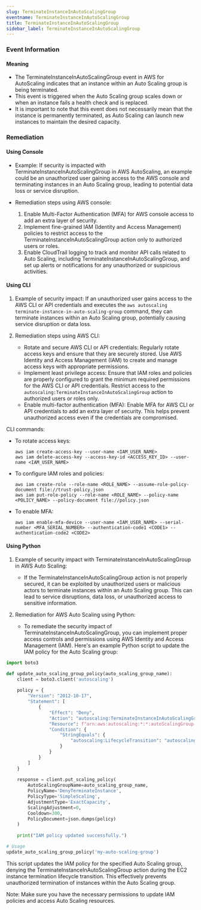 ```yaml
--- 
slug: TerminateInstanceInAutoScalingGroup
eventname: TerminateInstanceInAutoScalingGroup
title: TerminateInstanceInAutoScalingGroup
sidebar_label: TerminateInstanceInAutoScalingGroup
---
```

                       
### Event Information

#### Meaning

- The TerminateInstanceInAutoScalingGroup event in AWS for AutoScaling indicates that an instance within an Auto Scaling group is being terminated.
- This event is triggered when the Auto Scaling group scales down or when an instance fails a health check and is replaced.
- It is important to note that this event does not necessarily mean that the instance is permanently terminated, as Auto Scaling can launch new instances to maintain the desired capacity.

### Remediation

#### Using Console

- Example: If security is impacted with TerminateInstanceInAutoScalingGroup in AWS AutoScaling, an example could be an unauthorized user gaining access to the AWS console and terminating instances in an Auto Scaling group, leading to potential data loss or service disruption.

- Remediation steps using AWS console:
  1. Enable Multi-Factor Authentication (MFA) for AWS console access to add an extra layer of security.
  2. Implement fine-grained IAM (Identity and Access Management) policies to restrict access to the TerminateInstanceInAutoScalingGroup action only to authorized users or roles.
  3. Enable CloudTrail logging to track and monitor API calls related to Auto Scaling, including TerminateInstanceInAutoScalingGroup, and set up alerts or notifications for any unauthorized or suspicious activities.

#### Using CLI

1. Example of security impact: If an unauthorized user gains access to the AWS CLI or API credentials and executes the `aws autoscaling terminate-instance-in-auto-scaling-group` command, they can terminate instances within an Auto Scaling group, potentially causing service disruption or data loss.

2. Remediation steps using AWS CLI:
   - Rotate and secure AWS CLI or API credentials: Regularly rotate access keys and ensure that they are securely stored. Use AWS Identity and Access Management (IAM) to create and manage access keys with appropriate permissions.
   - Implement least privilege access: Ensure that IAM roles and policies are properly configured to grant the minimum required permissions for the AWS CLI or API credentials. Restrict access to the `autoscaling:TerminateInstanceInAutoScalingGroup` action to authorized users or roles only.
   - Enable multi-factor authentication (MFA): Enable MFA for AWS CLI or API credentials to add an extra layer of security. This helps prevent unauthorized access even if the credentials are compromised.

CLI commands:
- To rotate access keys:
  ```
  aws iam create-access-key --user-name <IAM_USER_NAME>
  aws iam delete-access-key --access-key-id <ACCESS_KEY_ID> --user-name <IAM_USER_NAME>
  ```

- To configure IAM roles and policies:
  ```
  aws iam create-role --role-name <ROLE_NAME> --assume-role-policy-document file://trust-policy.json
  aws iam put-role-policy --role-name <ROLE_NAME> --policy-name <POLICY_NAME> --policy-document file://policy.json
  ```

- To enable MFA:
  ```
  aws iam enable-mfa-device --user-name <IAM_USER_NAME> --serial-number <MFA_SERIAL_NUMBER> --authentication-code1 <CODE1> --authentication-code2 <CODE2>
  ```

#### Using Python

1. Example of security impact with TerminateInstanceInAutoScalingGroup in AWS Auto Scaling:
   - If the TerminateInstanceInAutoScalingGroup action is not properly secured, it can be exploited by unauthorized users or malicious actors to terminate instances within an Auto Scaling group. This can lead to service disruptions, data loss, or unauthorized access to sensitive information.

2. Remediation for AWS Auto Scaling using Python:
   - To remediate the security impact of TerminateInstanceInAutoScalingGroup, you can implement proper access controls and permissions using AWS Identity and Access Management (IAM). Here's an example Python script to update the IAM policy for the Auto Scaling group:

```python
import boto3

def update_auto_scaling_group_policy(auto_scaling_group_name):
    client = boto3.client('autoscaling')
    
    policy = {
        "Version": "2012-10-17",
        "Statement": [
            {
                "Effect": "Deny",
                "Action": "autoscaling:TerminateInstanceInAutoScalingGroup",
                "Resource": f"arn:aws:autoscaling:*:*:autoScalingGroup:{auto_scaling_group_name}:*",
                "Condition": {
                    "StringEquals": {
                        "autoscaling:LifecycleTransition": "autoscaling:EC2_INSTANCE_TERMINATING"
                    }
                }
            }
        ]
    }
    
    response = client.put_scaling_policy(
        AutoScalingGroupName=auto_scaling_group_name,
        PolicyName='DenyTerminateInstance',
        PolicyType='SimpleScaling',
        AdjustmentType='ExactCapacity',
        ScalingAdjustment=0,
        Cooldown=300,
        PolicyDocument=json.dumps(policy)
    )
    
    print("IAM policy updated successfully.")

# Usage
update_auto_scaling_group_policy('my-auto-scaling-group')
```

This script updates the IAM policy for the specified Auto Scaling group, denying the TerminateInstanceInAutoScalingGroup action during the EC2 instance termination lifecycle transition. This effectively prevents unauthorized termination of instances within the Auto Scaling group.

Note: Make sure you have the necessary permissions to update IAM policies and access Auto Scaling resources.


 